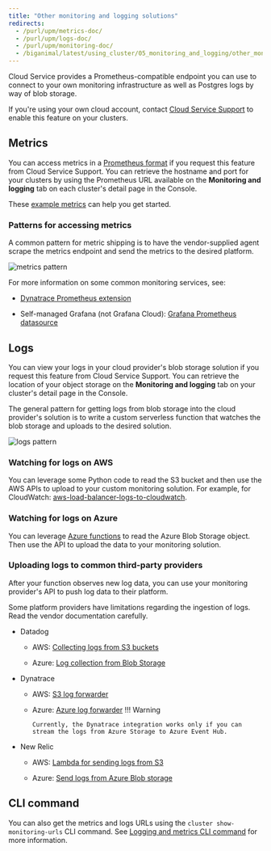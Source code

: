 ```yaml
---
title: "Other monitoring and logging solutions"
redirects:
  - /purl/upm/metrics-doc/
  - /purl/upm/logs-doc/
  - /purl/upm/monitoring-doc/
  - /biganimal/latest/using_cluster/05_monitoring_and_logging/other_monitoring/ #generated for BigAnimal URL path removal branch
---
```


 Cloud Service provides a Prometheus-compatible endpoint you can use to connect to your own monitoring infrastructure as well as Postgres logs by way of blob storage. 

 If you're using your own cloud account, contact [Cloud Service Support](/edb-postgres-ai/cloud-service/support_services/) to enable this feature on your clusters.

## Metrics

You can access metrics in a [Prometheus format](https://prometheus.io/docs/concepts/data_model/) if you request this feature from Cloud Service Support. You can retrieve the hostname and port for your clusters by using the Prometheus URL available on the **Monitoring and logging** tab on each cluster's detail page in the Console. 

These [example metrics](example_metrics/) can help you get started.

### Patterns for accessing metrics

A common pattern for metric shipping is to have the vendor-supplied agent scrape the metrics endpoint and send the metrics to the desired platform.

![metrics pattern](images/metrics_pattern.png)

For more information on some common monitoring services, see:

-   [Dynatrace Prometheus extension](https://www.dynatrace.com/support/help/extend-dynatrace/extensions20/data-sources/prometheus-extensions)

-   Self-managed Grafana (not Grafana Cloud): [Grafana Prometheus datasource](https://grafana.com/docs/grafana/latest/datasources/prometheus/)

## Logs

You can view your logs in your cloud provider's blob storage solution if you request this feature from Cloud Service Support. You can retrieve the location of your object storage on the **Monitoring and logging** tab on your cluster's detail page in the Console. 

The general pattern for getting logs from blob storage into the cloud provider's solution is to write a custom serverless function that watches the blob storage and uploads to the desired solution. 

![logs pattern](images/logs_pattern.png)

### Watching for logs on AWS

You can leverage some Python code to read the S3 bucket and then use the AWS APIs to upload to your custom monitoring solution. For example, for CloudWatch: [aws-load-balancer-logs-to-cloudwatch](https://github.com/rupertbg/aws-load-balancer-logs-to-cloudwatch).

### Watching for logs on Azure

You can leverage [Azure functions](https://learn.microsoft.com/en-us/azure/azure-functions/functions-overview) to read the Azure Blob Storage object. Then use the API to upload the data to your monitoring solution.

### Uploading logs to common third-party providers

After your function observes new log data, you can use your monitoring provider's API to push log data to their platform.

Some platform providers have limitations regarding the ingestion of logs. Read the vendor documentation carefully.

-   Datadog

    -   AWS: [Collecting logs from S3 buckets](https://docs.datadoghq.com/logs/guide/send-aws-services-logs-with-the-datadog-lambda-function/?tab=awsconsole#collecting-logs-from-s3-buckets)

    -   Azure: [Log collection from Blob Storage](https://docs.datadoghq.com/integrations/azure/?tab=blobstorage#create-a-new-azure-blob-storage-function)

-   Dynatrace

    -   AWS: [S3 log forwarder](https://github.com/dynatrace-oss/dynatrace-aws-s3-log-forwarder)

    -   Azure: [Azure log forwarder](https://github.com/dynatrace-oss/dynatrace-azure-log-forwarder)
        !!! Warning

            Currently, the Dynatrace integration works only if you can stream the logs from Azure Storage to Azure Event Hub.

-   New Relic

    -   AWS: [Lambda for sending logs from S3](https://docs.newrelic.com/docs/logs/forward-logs/aws-lambda-sending-logs-s3/)

    -   Azure: [Send logs from Azure Blob storage](https://docs.newrelic.com/docs/logs/forward-logs/azure-log-forwarding/#azure-blob-storage)

## CLI command

You can also get the metrics and logs URLs using the `cluster show-monitoring-urls` CLI command. See [Logging and metrics CLI command](/edb-postgres-ai/cloud-service/using_cluster/cli/using_features/#logging-and-metrics-cli-command) for more information.
